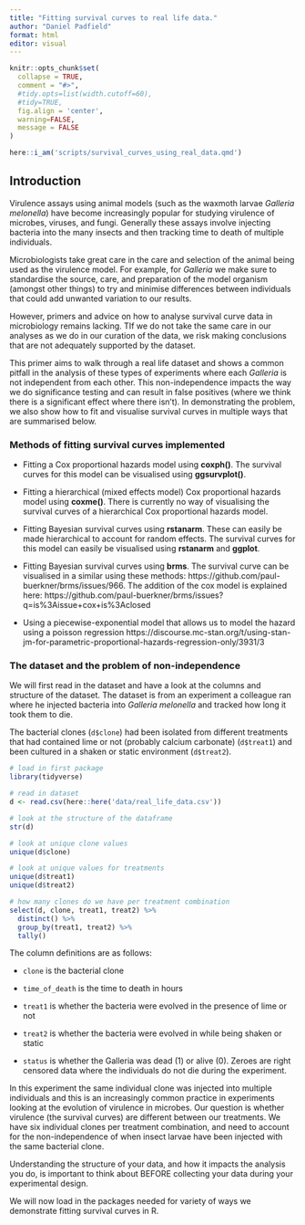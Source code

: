 ```yaml
---
title: "Fitting survival curves to real life data."
author: "Daniel Padfield"
format: html
editor: visual
---
```


```r
knitr::opts_chunk$set(
  collapse = TRUE,
  comment = "#>",
  #tidy.opts=list(width.cutoff=60),
  #tidy=TRUE,
  fig.align = 'center',
  warning=FALSE,
  message = FALSE
)

here::i_am('scripts/survival_curves_using_real_data.qmd')
```

## Introduction

Virulence assays using animal models (such as the waxmoth larvae *Galleria melonella*) have become increasingly popular for studying virulence of microbes, viruses, and fungi. Generally these assays involve injecting bacteria into the many insects and then tracking time to death of multiple individuals.

Microbiologists take great care in the care and selection of the animal being used as the virulence model. For example, for *Galleria* we make sure to standardise the source, care, and preparation of the model organism (amongst other things) to try and minimise differences between individuals that could add unwanted variation to our results.

However, primers and advice on how to analyse survival curve data in microbiology remains lacking. TIf we do not take the same care in our analyses as we do in our curation of the data, we risk making conclusions that are not adequately supported by the dataset.

This primer aims to walk through a real life dataset and shows a common pitfall in the analysis of these types of experiments where each *Galleria* is not independent from each other. This non-independence impacts the way we do significance testing and can result in false positives (where we think there is a significant effect where there isn't). In demonstrating the problem, we also show how to fit and visualise survival curves in multiple ways that are summarised below.

### Methods of fitting survival curves implemented

-   Fitting a Cox proportional hazards model using **coxph()**. The survival curves for this model can be visualised using **ggsurvplot()**.

-   Fitting a hierarchical (mixed effects model) Cox proportional hazards model using **coxme()**. There is currently no way of visualising the survival curves of a hierarchical Cox proportional hazards model.

-   Fitting Bayesian survival curves using **rstanarm**. These can easily be made hierarchical to account for random effects. The survival curves for this model can easily be visualised using **rstanarm** and **ggplot**.

-   Fitting Bayesian survival curves using **brms**. The survival curve can be visualised in a similar using these methods: https://github.com/paul-buerkner/brms/issues/966. The addition of the cox model is explained here: https://github.com/paul-buerkner/brms/issues?q=is%3Aissue+cox+is%3Aclosed

-   Using a piecewise-exponential model that allows us to model the hazard using a poisson regression https://discourse.mc-stan.org/t/using-stan-jm-for-parametric-proportional-hazards-regression-only/3931/3

### The dataset and the problem of non-independence

We will first read in the dataset and have a look at the columns and structure of the dataset. The dataset is from an experiment a colleague ran where he injected bacteria into *Galleria melonella* and tracked how long it took them to die.

The bacterial clones (`d$clone`) had been isolated from different treatments that had contained lime or not (probably calcium carbonate) (`d$treat1`) and been cultured in a shaken or static environment (`d$treat2`).

```r
# load in first package
library(tidyverse)

# read in dataset
d <- read.csv(here::here('data/real_life_data.csv'))

# look at the structure of the dataframe
str(d)

# look at unique clone values
unique(d$clone)

# look at unique values for treatments
unique(d$treat1)
unique(d$treat2)

# how many clones do we have per treatment combination
select(d, clone, treat1, treat2) %>%
  distinct() %>%
  group_by(treat1, treat2) %>%
  tally()
```

The column definitions are as follows:

-   `clone` is the bacterial clone

-   `time_of_death` is the time to death in hours

-   `treat1` is whether the bacteria were evolved in the presence of lime or not

-   `treat2` is whether the bacteria were evolved in while being shaken or static

-   `status` is whether the Galleria was dead (1) or alive (0). Zeroes are right censored data where the individuals do not die during the experiment.

In this experiment the same individual clone was injected into multiple individuals and this is an increasingly common practice in experiments looking at the evolution of virulence in microbes. Our question is whether virulence (the survival curves) are different between our treatments. We have six individual clones per treatment combination, and need to account for the non-independence of when insect larvae have been injected with the same bacterial clone.

Understanding the structure of your data, and how it impacts the analysis you do, is important to think about BEFORE collecting your data during your experimental design.

We will now load in the packages needed for variety of ways we demonstrate fitting survival curves in R.
